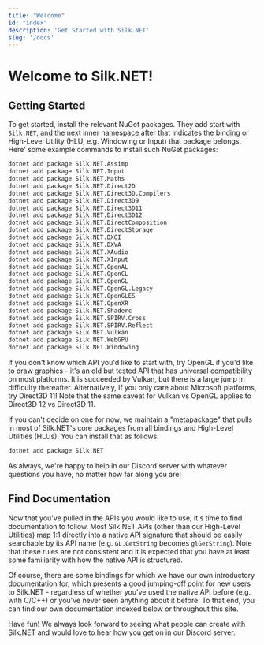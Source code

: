 ```yaml
---
title: "Welcome"
id: "index"
description: 'Get Started with Silk.NET'
slug: '/docs'
---
```



# Welcome to Silk.NET!

## Getting Started

To get started, install the relevant NuGet packages. They add start with `Silk.NET`, and the next inner namespace after
that indicates the binding or High-Level Utility (HLU, e.g. Windowing or Input) that package belongs. Here' some example
commands to install such NuGet packages:

```bash
dotnet add package Silk.NET.Assimp
dotnet add package Silk.NET.Input
dotnet add package Silk.NET.Maths
dotnet add package Silk.NET.Direct2D
dotnet add package Silk.NET.Direct3D.Compilers
dotnet add package Silk.NET.Direct3D9
dotnet add package Silk.NET.Direct3D11
dotnet add package Silk.NET.Direct3D12
dotnet add package Silk.NET.DirectComposition
dotnet add package Silk.NET.DirectStorage
dotnet add package Silk.NET.DXGI
dotnet add package Silk.NET.DXVA
dotnet add package Silk.NET.XAudio
dotnet add package Silk.NET.XInput
dotnet add package Silk.NET.OpenAL
dotnet add package Silk.NET.OpenCL
dotnet add package Silk.NET.OpenGL
dotnet add package Silk.NET.OpenGL.Legacy
dotnet add package Silk.NET.OpenGLES
dotnet add package Silk.NET.OpenXR
dotnet add package Silk.NET.Shaderc
dotnet add package Silk.NET.SPIRV.Cross
dotnet add package Silk.NET.SPIRV.Reflect
dotnet add package Silk.NET.Vulkan
dotnet add package Silk.NET.WebGPU
dotnet add package Silk.NET.Windowing
```

If you don't know which API you'd like to start with, try OpenGL if you'd like to draw graphics - it's an old but tested
API that has universal compatibility on most platforms. It is succeeded by Vulkan, but there is a large jump in
difficulty thereafter. Alternatively, if you only care about Microsoft platforms, try Direct3D 11! Note that the same
caveat for Vulkan vs OpenGL applies to Direct3D 12 vs Direct3D 11.

If you can't decide on one for now, we maintain a "metapackage" that pulls in most of Silk.NET's core packages from all
bindings and High-Level Utilities (HLUs). You can install that as follows:

```bash
dotnet add package Silk.NET
```

As always, we're happy to help in our Discord server with whatever questions you have, no matter how far along you are!

## Find Documentation

Now that you've pulled in the APIs you would like to use, it's time to find documentation to follow. Most Silk.NET APIs
(other than our High-Level Utilities) map 1:1 directly into a native API signature that should be easily searchable by
its API name (e.g. `GL.GetString` becomes `glGetString`). Note that these rules are not consistent and it is expected
that you have at least some familiarity with how the native API is structured.

Of course, there are some bindings for which we have our own introductory documentation for, which presents a good
jumping-off point for new users to Silk.NET - regardless of whether you've used the native API before (e.g. with C/C++)
or you've never seen anything about it before! To that end, you can find our own documentation indexed below or
throughout this site.

<DocCardList items={useDocsSidebar().items} />

Have fun! We always look forward to seeing what people can create with Silk.NET and would love to hear how you get on in
our Discord server.
